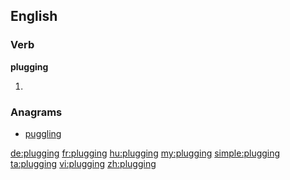 ==English==

===Verb===
'''plugging'''

# {{present participle of|plug}}

===Anagrams===
* [[puggling#English|puggling]]

[[de:plugging]]
[[fr:plugging]]
[[hu:plugging]]
[[my:plugging]]
[[simple:plugging]]
[[ta:plugging]]
[[vi:plugging]]
[[zh:plugging]]